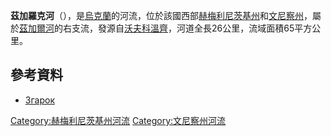 '''茲加羅克河'''（{{lang-uk|Згарок}}），是[[烏克蘭|烏克蘭]]的河流，位於該國西部[[赫梅利尼茨基州|赫梅利尼茨基州]]和[[文尼察州|文尼察州]]，屬於[[茲加爾河|茲加爾河]]的右支流，發源自[[沃夫科溫齊|沃夫科溫齊]]，河道全長26公里，流域面積65平方公里。

==參考資料==
*[https://web.archive.org/web/20160324180453/http://vodgosp.km.ua/water-resources.php Згарок]

{{DEFAULTSORT:Згарок (права притока Згару)}}
[[Category:赫梅利尼茨基州河流|Category:赫梅利尼茨基州河流]]
[[Category:文尼察州河流|Category:文尼察州河流]]


{{Ukraine-river-stub}}